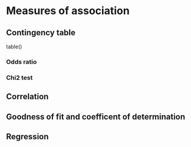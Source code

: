 # Measures of association

## Contingency table

table()

### Odds ratio

### Chi2 test

## Correlation

## Goodness of fit and coefficent of determination 

## Regression
